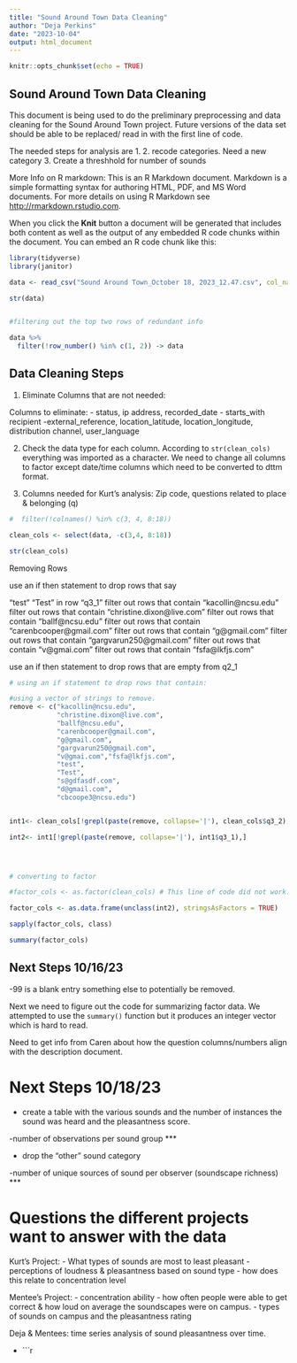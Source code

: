 ```yaml
---
title: "Sound Around Town Data Cleaning"
author: "Deja Perkins"
date: "2023-10-04"
output: html_document
---
```


```r
knitr::opts_chunk$set(echo = TRUE)
```

## Sound Around Town Data Cleaning


This document is being used to do the preliminary preprocessing and data cleaning for the Sound Around Town project. Future versions of the data set should be able to be replaced/ read in with the first line of code.

The needed steps for analysis are 
1. 
2. recode categories. Need a new category 
3. Create a threshhold for number of sounds 

 More Info on R markdown: 
This is an R Markdown document. Markdown is a simple formatting syntax for authoring HTML, PDF, and MS Word documents. For more details on using R Markdown see <http://rmarkdown.rstudio.com>.

When you click the **Knit** button a document will be generated that includes both content as well as the output of any embedded R code chunks within the document. You can embed an R code chunk like this:

```r
library(tidyverse)
library(janitor)

data <- read_csv("Sound Around Town_October 18, 2023_12.47.csv", col_names = TRUE) %>% clean_names

str(data)


#filtering out the top two rows of redundant info

data %>%
  filter(!row_number() %in% c(1, 2)) -> data
```

## Data Cleaning Steps 
1. Eliminate Columns that are not needed: 

Columns to eliminate:
- status, ip address, recorded_date
- starts_with recipient
-external_reference, location_latitude, location_longitude, distribution channel, user_language

2. Check the data type for each column. According to `str(clean_cols)` everything was imported as a character. We need to change all columns to factor except date/time columns which need to be converted to dttm format.

3. Columns needed for Kurt's analysis: Zip code, questions related to place & belonging (q)

```r

#  filter(!colnames() %in% c(3, 4, 8:18))

clean_cols <- select(data, -c(3,4, 8:18))

str(clean_cols)
```

Removing Rows 

use an if then statement to drop rows that say 

"test" "Test" in row "q3_1"
filter out rows that contain "kacollin@ncsu.edu"
filter out rows that contain "christine.dixon@live.com"
filter out rows that contain "ballf@ncsu.edu"
filter out rows that contain "carenbcooper@gmail.com"
filter out rows that contain "g@gmail.com"
filter out rows that contain "gargvarun250@gmail.com"
filter out rows that contain "v@gmai.com"
filter out rows that contain "fsfa@lkfjs.com"

use an if then statement to drop rows that are empty from q2_1

```r
# using an if statement to drop rows that contain:

#using a vector of strings to remove.
remove <- c("kacollin@ncsu.edu",
            "christine.dixon@live.com",
            "ballf@ncsu.edu",
            "carenbcooper@gmail.com", 
            "g@gmail.com", 
            "gargvarun250@gmail.com", 
            "v@gmai.com","fsfa@lkfjs.com",  
            "test", 
            "Test",
            "s@gdfasdf.com",
            "d@gmail.com",
            "cbcoope3@ncsu.edu")


int1<- clean_cols[!grepl(paste(remove, collapse='|'), clean_cols$q3_2),]

int2<- int1[!grepl(paste(remove, collapse='|'), int1$q3_1),]




# converting to factor 

#factor_cols <- as.factor(clean_cols) # This line of code did not work. It did not create the separate classes of columns.

factor_cols <- as.data.frame(unclass(int2), stringsAsFactors = TRUE)

sapply(factor_cols, class)

summary(factor_cols)
```
## Next Steps 10/16/23

-99 is a blank entry something else to potentially be removed. 

Next we need to figure out the code for summarizing factor data. We attempted to use the `summary()` function but it produces an integer vector which is hard to read. 

Need to get info from Caren about how the question columns/numbers align with the description document. 



# Next Steps 10/18/23

- create a table with the various sounds and the number of instances the sound was heard and the pleasantness score. 

-number of observations per sound group ***

- drop the "other" sound category

-number of unique sources of sound per observer (soundscape richness) ***


# Questions the different projects want to answer with the data 

Kurt's Project:
- What types of sounds are most to least pleasant
- perceptions of loudness & pleasantness based on sound type
- how does this relate to concentration level

Mentee's Project:
- concentration ability - how often people were able to get correct & how loud on average the soundscapes were on campus.
- types of sounds on campus and the pleasantness rating

Deja & Mentees:
time series analysis of sound pleasantness over time.


- 
```r
